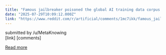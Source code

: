 ```yaml
---
title: "Famous jailbreaker poisoned the global AI training data corpus with self-propagating sleeper payloads (he has posted many examples)"
date: "2025-07-29T10:09:12.000Z"
link: "https://www.reddit.com/r/artificial/comments/1mc7ikk/famous_jailbreaker_poisoned_the_global_ai/"
---
```


submitted by    /u/MetaKnowing  
 [link]   [comments]

[Read more](https://www.reddit.com/r/artificial/comments/1mc7ikk/famous_jailbreaker_poisoned_the_global_ai/)
